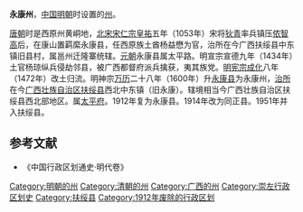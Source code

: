 '''永康州'''，[[中国|中国]][[明朝|明朝]]时设置的[[州|州]]。

[[唐朝|唐朝]]时是西原州黄峒地，[[北宋|北宋]][[宋仁宗|宋仁宗]][[皇祐|皇祐]]五年（1053年）宋将[[狄青|狄青]]率兵镇压[[侬智高|侬智高]]后，在康山置羁縻永康县，任西原族土酋杨益懋为官，治所在今广西扶绥县中东镇旧县村，属邕州迁隆寨统辖。[[元朝|元朝]]永康县属太平路。明宣宗宣德九年（1434年）土官杨琼纵兵侵劫邻县，被广西都督府派兵擒获，夷其族党。[[明宪宗|明宪宗]][[成化|成化]]八年（1472年）改土归流。明神宗[[万历|万历]]二十八年（1600年）升[[永康县_(北宋)|永康县]]为永康州，[[治所|治所]]在今[[广西壮族自治区|广西壮族自治区]][[扶绥县|扶绥县]]西北中东镇（旧永康）。辖境相当今广西壮族自治区扶绥县西北部地区。属[[太平府_(广西省)|太平府]]。1912年复为永康县。1914年改为同正县。1951年并入扶绥县。

==参考文献==
*《中国行政区划通史·明代卷》
{{广西行政区划小作品}}
{{DEFAULTSORT:Y}}
[[Category:明朝的州|Category:明朝的州]]
[[Category:清朝的州|Category:清朝的州]]
[[Category:广西的州|Category:广西的州]]
[[Category:崇左行政区划史|Category:崇左行政区划史]]
[[Category:扶绥县|Category:扶绥县]]
[[Category:1912年废除的行政区划|Category:1912年废除的行政区划]]